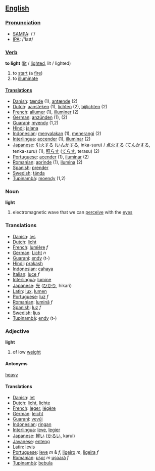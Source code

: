 == [[English]] ==

=== [[Pronunciation]] ===
*[[w:SAMPA|SAMPA]]: /'/
*[[w:IPA|IPA]]: /'laɪt/

=== [[Verb]] ===

'''to light''' ([[lit]] / [[lighted]], lit / lighted)

# to [[start]] (a [[fire]])
# to [[illuminate]]

==== [[Translation]]s ====
*[[Danish]]: [[tænde]] (1), [[antænde]] (2)
*[[Dutch]]: [[aansteken]] (1), [[lichten]] (2), [[bijlichten]] (2)
*[[French]]: [[allumer]] (1), [[illuminer]] (2)
*[[German]]: [[anzünden]] (1), [[]] (2)
*[[Guarani]]: [[myendy]] (1,2)
*[[Hindi]]: [[jalana]]
*[[Indonesian]]: [[nyala|menyalakan]] (1), [[terang|menerangi]] (2)
*[[Interlingua]]: [[accender]] (1), [[illuminar]] (2)
*[[Japanese]]: [[引火]]する ([[いんか]]する, inka-suru) / [[点火]]する ([[てんか]]する, tenka-suru) (1), [[照らす]] ([[てらす]], terasu) (2)
*[[Portuguese]]: [[acender]] (1), [[iluminar]] (2)
*[[Romanian]]: [[aprinde]] (1), [[ilumina]] (2)
*[[Spanish]]: [[prender]]
*[[Swedish]]: [[tända]]
*[[Tupinambá]]: [[moendy]] (1,2)

=== Noun ===

'''light'''

# electromagnetic wave that we can [[perceive]] with the [[eye]]s

=== Translations ===
*[[Danish]]: [[lys]]
*[[Dutch]]: [[licht]]
*[[French]]: [[lumière]] ''f''
*[[German]]: [[Licht]] ''n''
*[[Guarani]]: [[endy]] (t-)
*[[Hindi]]: [[prakash]]
*[[Indonesian]]: [[cahaya]]
*[[Italian]]: [[luce]] ''f''
*[[Interlingua]]: [[lumine]]
*[[Japanese]]: [[光]] ([[ひかり]], hikari)
*[[Latin]]: [[lux]], [[lumen]]
*[[Portuguese]]: [[luz]] ''f''
*[[Romanian]]: [[lumină]] ''f''
*[[Spanish]]: [[luz]] ''f''
*[[Swedish]]: [[ljus]]
*[[Tupinambá]]: [[endy]] (t-)

=== Adjective ===

'''light'''

# of low [[weight]]

==== Antonyms ====

[[heavy]]

==== Translations ====
*[[Danish]]: [[let]]
*[[Dutch]]: [[licht]], [[lichte]]
*[[French]]: [[leger]], [[légère]]
*[[German]]: [[leicht]]
*[[Guarani]]: [[vevúi]]
*[[Indonesian]]: [[ringan]]
*[[Interlingua]]: [[leve]], [[legier]]
*[[Japanese]]: [[軽い]] ([[かるい]], karui)
*[[Javanese]]: [[enteng]]
*[[Latin]]: [[levis]]
*[[Portuguese]]: [[leve]] ''m'' & ''f'', [[ligeiro]] ''m'', [[ligeira]] ''f''
*[[Romanian]]: [[uşor]] ''m'' [[uşoară]] ''f''
*[[Tupinambá]]: [[bebuîa]]